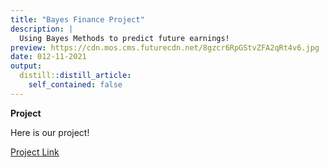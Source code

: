 ```yaml
---
title: "Bayes Finance Project"
description: | 
  Using Bayes Methods to predict future earnings!
preview: https://cdn.mos.cms.futurecdn.net/8gzcr6RpGStvZFA2qRt4v6.jpg
date: 012-11-2021
output:
  distill::distill_article:
    self_contained: false
---
```


**Project**

Here is our project! 

[Project Link]( https://nolan-meyer.github.io/bayesian-finance/)